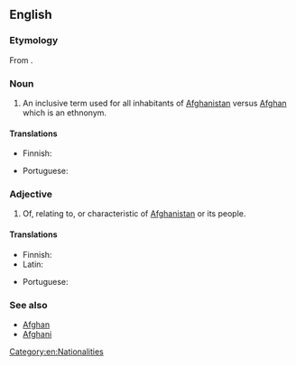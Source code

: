 ==English==

===Etymology===
From {{af|en|Afghanistan|-i}}.

===Noun===
{{en-noun}}

# An inclusive term used for all inhabitants of [[Afghanistan]] versus [[Afghan]] which is an ethnonym. 

====Translations====
{{trans-top|Afghanistani}}
* Finnish: {{t+|fi|afganistanilainen}}
{{trans-mid}}
* Portuguese: {{t+|pt|afegão|m}}
{{trans-bottom}}

===Adjective===
{{en-adj}}

# Of, relating to, or characteristic of [[Afghanistan]] or its people.

====Translations====
{{trans-top|Afghanistani}}
* Finnish: {{t+|fi|afganistanilainen}}
* Latin: {{t|la|Arianus|m}}
{{trans-mid}}
* Portuguese: {{t+|pt|afegão|m}}
{{trans-bottom}}

===See also===
* [[Afghan]]
* [[Afghani]]

[[Category:en:Nationalities]]